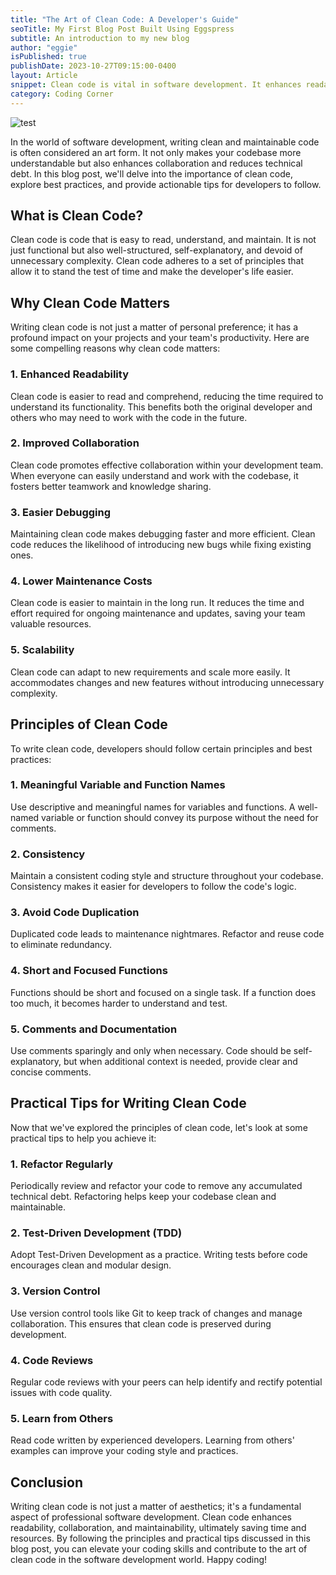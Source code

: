 ```yaml
---
title: "The Art of Clean Code: A Developer's Guide"
seoTitle: My First Blog Post Built Using Eggspress
subtitle: An introduction to my new blog
author: "eggie"
isPublished: true
publishDate: 2023-10-27T09:15:00-0400
layout: Article
snippet: Clean code is vital in software development. It enhances readability, teamwork, and reduces costs. Principles like meaningful names and short functions, combined with practices like regular refactoring and version control, pave the way to success.
category: Coding Corner
---
```


![test](images/profile.jpeg)

In the world of software development, writing clean and maintainable code is often considered an art form. It not only makes your codebase more understandable but also enhances collaboration and reduces technical debt. In this blog post, we'll delve into the importance of clean code, explore best practices, and provide actionable tips for developers to follow.

## What is Clean Code?

Clean code is code that is easy to read, understand, and maintain. It is not just functional but also well-structured, self-explanatory, and devoid of unnecessary complexity. Clean code adheres to a set of principles that allow it to stand the test of time and make the developer's life easier.

## Why Clean Code Matters

Writing clean code is not just a matter of personal preference; it has a profound impact on your projects and your team's productivity. Here are some compelling reasons why clean code matters:

### 1. Enhanced Readability

Clean code is easier to read and comprehend, reducing the time required to understand its functionality. This benefits both the original developer and others who may need to work with the code in the future.

### 2. Improved Collaboration

Clean code promotes effective collaboration within your development team. When everyone can easily understand and work with the codebase, it fosters better teamwork and knowledge sharing.

### 3. Easier Debugging

Maintaining clean code makes debugging faster and more efficient. Clean code reduces the likelihood of introducing new bugs while fixing existing ones.

### 4. Lower Maintenance Costs

Clean code is easier to maintain in the long run. It reduces the time and effort required for ongoing maintenance and updates, saving your team valuable resources.

### 5. Scalability

Clean code can adapt to new requirements and scale more easily. It accommodates changes and new features without introducing unnecessary complexity.

## Principles of Clean Code

To write clean code, developers should follow certain principles and best practices:

### 1. Meaningful Variable and Function Names

Use descriptive and meaningful names for variables and functions. A well-named variable or function should convey its purpose without the need for comments.

### 2. Consistency

Maintain a consistent coding style and structure throughout your codebase. Consistency makes it easier for developers to follow the code's logic.

### 3. Avoid Code Duplication

Duplicated code leads to maintenance nightmares. Refactor and reuse code to eliminate redundancy.

### 4. Short and Focused Functions

Functions should be short and focused on a single task. If a function does too much, it becomes harder to understand and test.

### 5. Comments and Documentation

Use comments sparingly and only when necessary. Code should be self-explanatory, but when additional context is needed, provide clear and concise comments.

## Practical Tips for Writing Clean Code

Now that we've explored the principles of clean code, let's look at some practical tips to help you achieve it:

### 1. Refactor Regularly

Periodically review and refactor your code to remove any accumulated technical debt. Refactoring helps keep your codebase clean and maintainable.

### 2. Test-Driven Development (TDD)

Adopt Test-Driven Development as a practice. Writing tests before code encourages clean and modular design.

### 3. Version Control

Use version control tools like Git to keep track of changes and manage collaboration. This ensures that clean code is preserved during development.

### 4. Code Reviews

Regular code reviews with your peers can help identify and rectify potential issues with code quality.

### 5. Learn from Others

Read code written by experienced developers. Learning from others' examples can improve your coding style and practices.

## Conclusion

Writing clean code is not just a matter of aesthetics; it's a fundamental aspect of professional software development. Clean code enhances readability, collaboration, and maintainability, ultimately saving time and resources. By following the principles and practical tips discussed in this blog post, you can elevate your coding skills and contribute to the art of clean code in the software development world. Happy coding!
